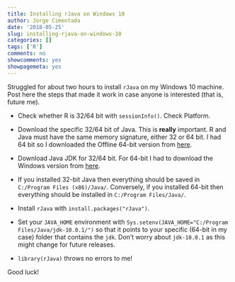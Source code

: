 ---
title: Installing rJava on Windows 10
author: Jorge Cimentada
date: '2018-05-25'
slug: installing-rjava-on-windows-10
categories: []
tags: ['R']
comments: no
showcomments: yes
showpagemeta: yes
---

Struggled for about two hours to install `rJava` on my Windows 10 machine. Post here the steps that made it work in case anyone is interested (that is, future me).

- Check whether R is 32/64 bit with `sessionInfo()`. Check Platform.

- Download the specific 32/64 bit of Java. This is **really** important. R and Java must have the same memory signature, either 32 or 64 bit. I had 64 bit so I downloaded the Offline 64-bit version from [here](https://www.java.com/en/download/manual.jsp).

- Download Java JDK for 32/64 bit. For 64-bit I had to download the Windows version from [here](http://www.oracle.com/technetwork/java/javase/downloads/jdk10-downloads-4416644.html).

- If you installed 32-bit Java then everything should be saved in `C:/Program Files (x86)/Java/`. Conversely, if you installed 64-bit then everything should be installed in `C:/Program Files/Java/`.

- Install `rJava` with `install.packages("rJava")`.

- Set your `JAVA_HOME` environment with `Sys.setenv(JAVA_HOME="C:/Program Files/Java/jdk-10.0.1/")` so that it points to your specific (64-bit in my case) folder that contains the `jdk`. Don't worry about `jdk-10.0.1` as this might change for future releases.

- `library(rJava)` throws no errors to me!

Good luck!